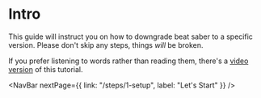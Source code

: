 
<Head>
  <title>Beat Saber Downgrade Tutorial</title>
</Head>

# Intro

This guide will instruct you on how to downgrade beat saber to a specific version. Please don't skip any steps, things _will_ be broken.

If you prefer listening to words rather than reading them, there's a [video version](https://www.youtube.com/watch?v=bychb9JSmBs) of this tutorial.

<NavBar nextPage={{ link: "/steps/1-setup", label: "Let's Start" }} />
